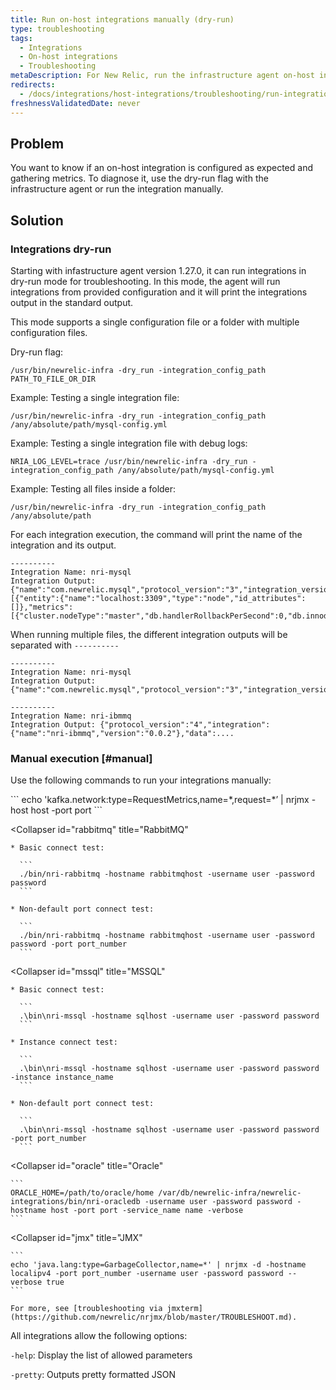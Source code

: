 ```yaml
---
title: Run on-host integrations manually (dry-run)
type: troubleshooting
tags:
  - Integrations
  - On-host integrations
  - Troubleshooting
metaDescription: For New Relic, run the infrastructure agent on-host integrations manually (dry-run).
redirects:
  - /docs/integrations/host-integrations/troubleshooting/run-integrations-manually
freshnessValidatedDate: never
---
```


## Problem

You want to know if an on-host integration is configured as expected and gathering metrics. To diagnose it, use the dry-run flag with the infrastructure agent or run the integration manually.

## Solution

### Integrations dry-run

Starting with infastructure agent version 1.27.0, it can run integrations in dry-run mode for troubleshooting. In this mode, the agent will run integrations from provided configuration and it will print the integrations output in the standard 
output.

This mode supports a single configuration file or a folder with multiple configuration files.

Dry-run flag:
```
/usr/bin/newrelic-infra -dry_run -integration_config_path PATH_TO_FILE_OR_DIR
```

Example: Testing a single integration file:
```
/usr/bin/newrelic-infra -dry_run -integration_config_path /any/absolute/path/mysql-config.yml 
```

Example: Testing a single integration file with debug logs:
```
NRIA_LOG_LEVEL=trace /usr/bin/newrelic-infra -dry_run -integration_config_path /any/absolute/path/mysql-config.yml 
```

Example: Testing all files inside a folder:
```
/usr/bin/newrelic-infra -dry_run -integration_config_path /any/absolute/path 
```

For each integration execution, the command will print the name of the integration and its output.

```
----------
Integration Name: nri-mysql
Integration Output: {"name":"com.newrelic.mysql","protocol_version":"3","integration_version":"1.8.0","data":[{"entity":{"name":"localhost:3309","type":"node","id_attributes":[]},"metrics":[{"cluster.nodeType":"master","db.handlerRollbackPerSecond":0,"db.innodb.bufferPoolPagesData":1139,"db.innodb.bufferPoolPagesFree":7049,"db.innodb.bufferPoolPagesTotal":8192,"db.innodb.dataReadBytesPerSecond":0,"db.innodb.dataWrittenBytesPerSecond":0,"db.innodb.logWaitsPerSecond":0,"db.innodb.rowLockCurrentWaits"...
```
When running multiple files, the different integration outputs will be separated with `----------`

```
----------
Integration Name: nri-mysql
Integration Output: {"name":"com.newrelic.mysql","protocol_version":"3","integration_version":"1.8.0","data":...

----------
Integration Name: nri-ibmmq
Integration Output: {"protocol_version":"4","integration":{"name":"nri-ibmmq","version":"0.0.2"},"data":....
```

### Manual execution [#manual]

Use the following commands to run your integrations manually:

<CollapserGroup>
  <Collapser
    id="kafka"
    title="Kafka"
  >
    ```
    echo 'kafka.network:type=RequestMetrics,name=*,request=*’ | nrjmx -host host -port port
    ```
  </Collapser>

  <Collapser
    id="rabbitmq"
    title="RabbitMQ"
  >
    * Basic connect test:

      ```
      ./bin/nri-rabbitmq -hostname rabbitmqhost -username user -password password
      ```

    * Non-default port connect test:

      ```
      ./bin/nri-rabbitmq -hostname rabbitmqhost -username user -password password -port port_number
      ```
  </Collapser>

  <Collapser
    id="mssql"
    title="MSSQL"
  >
    * Basic connect test:

      ```
      .\bin\nri-mssql -hostname sqlhost -username user -password password
      ```

    * Instance connect test:

      ```
      .\bin\nri-mssql -hostname sqlhost -username user -password password -instance instance_name
      ```

    * Non-default port connect test:

      ```
      .\bin\nri-mssql -hostname sqlhost -username user -password password -port port_number
      ```
  </Collapser>

  <Collapser
    id="oracle"
    title="Oracle"
  >
    ```
    ORACLE_HOME=/path/to/oracle/home /var/db/newrelic-infra/newrelic-integrations/bin/nri-oracledb -username user -password password -hostname host -port port -service_name name -verbose
    ```
  </Collapser>

  <Collapser
    id="jmx"
    title="JMX"
  >
    ```
    echo 'java.lang:type=GarbageCollector,name=*' | nrjmx -d -hostname localipv4 -port port_number -username user -password password --verbose true
    ```

    For more, see [troubleshooting via jmxterm](https://github.com/newrelic/nrjmx/blob/master/TROUBLESHOOT.md).
  </Collapser>
</CollapserGroup>

All integrations allow the following options:

`-help`: Display the list of allowed parameters

`-pretty`: Outputs pretty formatted JSON

